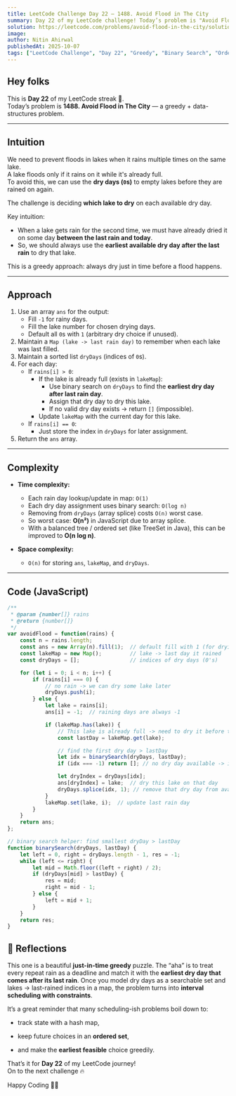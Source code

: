 ```yaml
---
title: LeetCode Challenge Day 22 — 1488. Avoid Flood in The City  
summary: Day 22 of my LeetCode challenge! Today’s problem is "Avoid Flood in The City". I share the greedy “dry just in time” intuition, explain the ordered-set + map approach (binary search over dry days), analyze time and space complexity, and provide my JavaScript solution.  
solution: https://leetcode.com/problems/avoid-flood-in-the-city/solutions/7255965/1488-avoid-flood-in-the-city-by-nitinahi-jptp 
image:  
author: Nitin Ahirwal  
publishedAt: 2025-10-07  
tags: ["LeetCode Challenge", "Day 22", "Greedy", "Binary Search", "Ordered Set", "HashMap", "JavaScript", "Medium", "Portfolio"]  
---
```


## Hey folks

This is **Day 22** of my LeetCode streak 🚀.  
Today’s problem is **1488. Avoid Flood in The City** — a greedy + data-structures problem.

---

## Intuition
We need to prevent floods in lakes when it rains multiple times on the same lake.  
A lake floods only if it rains on it while it's already full.  
To avoid this, we can use the **dry days (`0`s)** to empty lakes before they are rained on again.  

The challenge is deciding **which lake to dry** on each available dry day.  

Key intuition:  
- When a lake gets rain for the second time, we must have already dried it on some day **between the last rain and today**.  
- So, we should always use the **earliest available dry day after the last rain** to dry that lake.  

This is a greedy approach: always dry just in time before a flood happens.

---

## Approach
1. Use an array `ans` for the output:
   - Fill `-1` for rainy days.
   - Fill the lake number for chosen drying days.
   - Default all `0`s with `1` (arbitrary dry choice if unused).
2. Maintain a `Map (lake -> last rain day)` to remember when each lake was last filled.
3. Maintain a sorted list `dryDays` (indices of `0`s).
4. For each day:
   - If `rains[i] > 0`:  
     - If the lake is already full (exists in `lakeMap`):
       - Use binary search on `dryDays` to find the **earliest dry day after last rain day**.  
       - Assign that dry day to dry this lake.  
       - If no valid dry day exists → return `[]` (impossible).
     - Update `lakeMap` with the current day for this lake.
   - If `rains[i] == 0`:  
     - Just store the index in `dryDays` for later assignment.
5. Return the `ans` array.

---

## Complexity
- **Time complexity:**  
  - Each rain day lookup/update in map: `O(1)`  
  - Each dry day assignment uses binary search: `O(log n)`  
  - Removing from `dryDays` (array splice) costs `O(n)` worst case.  
  - So worst case: **O(n²)** in JavaScript due to array splice.  
  - With a balanced tree / ordered set (like TreeSet in Java), this can be improved to **O(n log n)**.
  
- **Space complexity:**  
  - `O(n)` for storing `ans`, `lakeMap`, and `dryDays`.

---

## Code (JavaScript)
```javascript
/**
 * @param {number[]} rains
 * @return {number[]}
 */
var avoidFlood = function(rains) {
    const n = rains.length;
    const ans = new Array(n).fill(1);  // default fill with 1 (for drying days)
    const lakeMap = new Map();         // lake -> last day it rained
    const dryDays = [];                // indices of dry days (0's)

    for (let i = 0; i < n; i++) {
        if (rains[i] === 0) {
            // no rain -> we can dry some lake later
            dryDays.push(i);
        } else {
            let lake = rains[i];
            ans[i] = -1;  // raining days are always -1

            if (lakeMap.has(lake)) {
                // This lake is already full -> need to dry it before today
                const lastDay = lakeMap.get(lake);

                // find the first dry day > lastDay
                let idx = binarySearch(dryDays, lastDay);
                if (idx === -1) return []; // no dry day available -> impossible

                let dryIndex = dryDays[idx];
                ans[dryIndex] = lake;  // dry this lake on that day
                dryDays.splice(idx, 1); // remove that dry day from available
            }
            lakeMap.set(lake, i);  // update last rain day
        }
    }
    return ans;
};

// binary search helper: find smallest dryDay > lastDay
function binarySearch(dryDays, lastDay) {
    let left = 0, right = dryDays.length - 1, res = -1;
    while (left <= right) {
        let mid = Math.floor((left + right) / 2);
        if (dryDays[mid] > lastDay) {
            res = mid;
            right = mid - 1;
        } else {
            left = mid + 1;
        }
    }
    return res;
}
```

## 🎥 Reflections

This one is a beautiful **just-in-time greedy** puzzle. The “aha” is to treat every repeat rain as a deadline and match it with the **earliest dry day that comes after its last rain**. Once you model dry days as a searchable set and lakes → last-rained indices in a map, the problem turns into **interval scheduling with constraints**.

It’s a great reminder that many scheduling-ish problems boil down to:

- track state with a hash map,
    
- keep future choices in an **ordered set**,
    
- and make the **earliest feasible** choice greedily.
    

That’s it for **Day 22** of my LeetCode journey!  
On to the next challenge 🔥

Happy Coding 👨‍💻